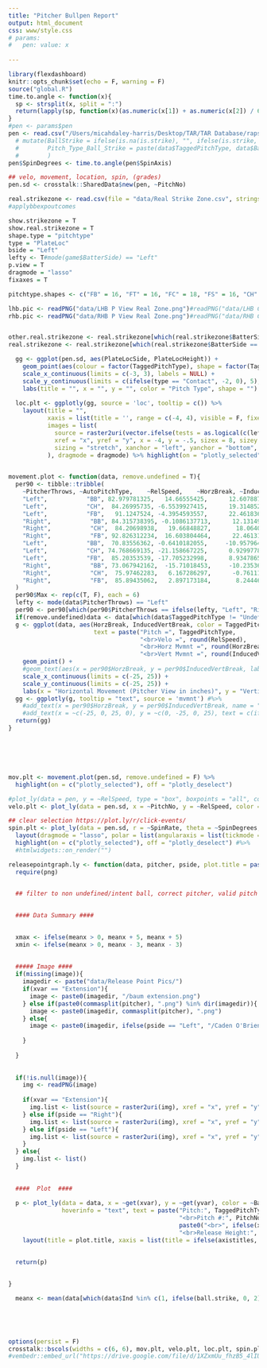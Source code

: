 ```yaml
---
title: "Pitcher Bullpen Report"
output: html_document
css: www/style.css
# params:
#   pen: value: x
    
---
```


```r
library(flexdashboard)
knitr::opts_chunk$set(echo = F, warning = F)
source("global.R")
time.to.angle <- function(x){
  sp <- strsplit(x, split = ":")
  return(lapply(sp, function(x)(as.numeric(x[1]) + as.numeric(x[2]) / 60) * 30))
}
#pen <- params$pen
pen <- read.csv("/Users/micahdaley-harris/Desktop/TAR/TAR Database/rapsodo data.csv", stringsAsFactors = F) #%>%
  # mutate(BallStrike = ifelse(is.na(is.strike), "", ifelse(is.strike, "Ball", "Strike")),
  #        Pitch_Type_Ball_Strike = paste(data$TaggedPitchType, data$BallStrike, sep = "-")
  #        )
pen$SpinDegrees <- time.to.angle(pen$SpinAxis)
```

```r
## velo, movement, location, spin, (grades)
pen.sd <- crosstalk::SharedData$new(pen, ~PitchNo)


```



```r

real.strikezone <- read.csv(file = "data/Real Strike Zone.csv", stringsAsFactors = F)
#applybbexpoutcomes

show.strikezone = T
show.real.strikezone = T
shape.type = "pitchtype"
type = "PlateLoc"
bside = "Left"
lefty <- T#mode(game$BatterSide) == "Left"
p.view = T
dragmode = "lasso"
fixaxes = T

pitchtype.shapes <- c("FB" = 16, "FT" = 16, "FC" = 18, "FS" = 16, "CH" = 15, "SL" = 18, "CU" = 17, "BB" = 17)

lhb.pic <- readPNG("data/LHB P View Real Zone.png")#readPNG("data/LHB Catcher View.png")
rhb.pic <- readPNG("data/RHB P View Real Zone.png")#readPNG("data/RHB Catcher View.png")


other.real.strikezone <- real.strikezone[which(real.strikezone$BatterSide != bside), c("PlateLocSide", "PlateLocHeight")]
real.strikezone <- real.strikezone[which(real.strikezone$BatterSide == bside), c("PlateLocSide", "PlateLocHeight")]

  gg <- ggplot(pen.sd, aes(PlateLocSide, PlateLocHeight)) +
    geom_point(aes(colour = factor(TaggedPitchType), shape = factor(TaggedPitchType))) +    
    scale_x_continuous(limits = c(-3, 3), labels = NULL) +
    scale_y_continuous(limits = c(ifelse(type == "Contact", -2, 0), 5), labels = NULL) +
    labs(title = "", x = "", y = "", color = "Pitch Type", shape = "")
  
  loc.plt <- ggplotly(gg, source = 'loc', tooltip = c()) %>%
    layout(title = "",
           xaxis = list(title = '', range = c(-4, 4), visible = F, fixedrange = fixaxes), yaxis = list(title = '', range = c(-0.5, 5), showgrid = F, visible = F, fixedrange = fixaxes),
           images = list(
             source = raster2uri(vector.ifelse(tests = as.logical(c(lefty, !lefty)), yeses = list(lhb.pic, rhb.pic), if.none = list())),
             xref = "x", yref = "y", x = -4, y = -.5, sizex = 8, sizey = 5.5,
             sizing = "stretch", xanchor = "left", yanchor = "bottom", layer = "below"
           ), dragmode = dragmode) %>% highlight(on = "plotly_selected", off = "plotly_deselect")
  

```

```r

movement.plot <- function(data, remove.undefined = T){
  per90 <- tibble::tribble(
    ~PitcherThrows, ~AutoPitchType,    ~RelSpeed,    ~HorzBreak, ~InducedVertBreak,
    "Left",           "BB", 82.979781325,   14.66555425,      12.607887495,
    "Left",           "CH",  84.26995735, -6.5539927415,      19.314852645,
    "Left",           "FB",   91.1247524, -4.3954593557,      22.461836257,
    "Right",           "BB", 84.315738395, -0.1086137713,      12.131499649,
    "Right",           "CH",  84.20698938,   19.66848827,       18.06402667,
    "Right",           "FB", 92.826312234,  16.603804464,      22.461319432,
    "Left",           "BB",  70.83556362, -0.6410182055,     -10.957964565,
    "Left",           "CH", 74.768669135, -21.158667225,      0.9299778005,
    "Left",           "FB",  85.20353539, -17.705232998,      8.9347865799,
    "Right",           "BB", 73.067942162,  -15.71018453,     -10.235367435,
    "Right",           "CH",  75.97462283,   6.167286297,      -0.761111762,
    "Right",           "FB",  85.89435062,   2.897173184,       8.244466326
  )
  per90$Max <- rep(c(T, F), each = 6)
  lefty <- mode(data$PitcherThrows) == "Left"
  per90 <- per90[which(per90$PitcherThrows == ifelse(lefty, "Left", "Right")),]
  if(remove.undefined)data <- data[which(data$TaggedPitchType != "Undefined"),]
  g <- ggplot(data, aes(HorzBreak, InducedVertBreak, color = TaggedPitchType,
                        text = paste("Pitch =", TaggedPitchType,
                                     "<br>Velo =", round(RelSpeed),
                                     "<br>Horz Mvmnt =", round(HorzBreak, digits = 1),
                                     "<br>Vert Mvmnt =", round(InducedVertBreak, digits = 1)))) +
    geom_point() +
    #geom_text(aes(x = per90$HorzBreak, y = per90$InducedVertBreak, label = per90$AutoPitchType)) +
    scale_x_continuous(limits = c(-25, 25)) +
    scale_y_continuous(limits = c(-25, 25)) +
    labs(x = "Horizontal Movement (Pitcher View in inches)", y = "Vertical Movement (in inches)", title = "Pitch Movement", color = "Pitch Type")
  gg <- ggplotly(g, tooltip = "text", source = 'mvmnt') #%>% 
    #add_text(x = per90$HorzBreak, y = per90$InducedVertBreak, name = "Elite", text = per90$AutoPitchType, textfont = list(color = "pink")) #%>%
    #add_text(x = ~c(-25, 0, 25, 0), y = ~c(0, -25, 0, 25), text = c(ifelse(lefty, "Run", "Cut"), "Sink", ifelse(!lefty, "Run", "Cut"), "Ride"), showlegend = F, hoverinfo = "none") 
  return(gg)
}






mov.plt <- movement.plot(pen.sd, remove.undefined = F) %>% 
  highlight(on = c("plotly_selected"), off = "plotly_deselect")

```

```r
#plot_ly(data = pen, y = ~RelSpeed, type = "box", boxpoints = "all", color = ~TaggedPitchType)
velo.plt <- plot_ly(data = pen.sd, x = ~PitchNo, y = ~RelSpeed, color = ~TaggedPitchType, type = "scatter", mode = "lines+markers") %>% highlight(on = c("plotly_selected"), off = "plotly_deselect")

```

```r
## clear selection https://plot.ly/r/click-events/
spin.plt <- plot_ly(data = pen.sd, r = ~SpinRate, theta = ~SpinDegrees, type = "scatterpolar", mode = "markers", color = ~TaggedPitchType) %>% 
  layout(dragmode = "lasso", polar = list(angularaxis = list(tickmode = "array", tickvals = seq(0, 330, length.out = 12), ticktext = paste(c(9:12, 1:8), "00", sep = ":")))) %>%
  highlight(on = c("plotly_selected"), off = "plotly_deselect") #%>%
  #htmlwidgets::on_render("")


```


```r
releasepointgraph.ly <- function(data, pitcher, pside, plot.title = paste(pitcher, "Release Points"), image, xvar = "RelSide", yvar = "RelHeight", meanx, meanz, axistitles = T, ybot = 0, save = F, pitcherview = F){
  require(png)
  

  ## filter to non undefined/intent ball, correct pitcher, valid pitch types
  

  #### Data Summary ####
  

  xmax <- ifelse(meanx > 0, meanx + 5, meanx + 5) 
  xmin <- ifelse(meanx > 0, meanx - 3, meanx - 3)
  
  
  ##### Image ####
  if(missing(image)){
    imagedir <- paste("data/Release Point Pics/")
    if(xvar == "Extension"){
      image <- paste0(imagedir, "/baum extension.png")
    } else if(paste0(commasplit(pitcher), ".png") %in% dir(imagedir)){
      image <- paste0(imagedir, commasplit(pitcher), ".png")
    } else{
      image <- paste0(imagedir, ifelse(pside == "Left", "/Caden O'Brien.png", "/Tyler Baum.png"))
      
    }
    
  }
  
  
  if(!is.null(image)){
    img <- readPNG(image)
    
    if(xvar == "Extension"){
      img.list <- list(source = raster2uri(img), xref = "x", yref = "y", x = meanx - 2, y = 0, sizex = 3.5, sizey = meanz, sizing = "stretch", xanchor = "left", yanchor = "bottom", layer = "below")
    } else if(pside == "Right"){
      img.list <- list(source = raster2uri(img), xref = "x", yref = "y", x = meanx, y = 0, sizex = 3.5, sizey = meanz, sizing = "stretch", xanchor = "left", yanchor = "bottom", layer = "below")
    } else if(pside == "Left"){
      img.list <- list(source = raster2uri(img), xref = "x", yref = "y", x = meanx - 3.5, y = 0, sizex = 3.5, sizey = meanz, sizing = "stretch", xanchor = "left", yanchor = "bottom", layer = "below")
    }
  } else{
    img.list <- list()
  }
  
                                                    
  ####  Plot  ####
  
  p <- plot_ly(data = data, x = ~get(xvar), y = ~get(yvar), color = ~BallStrike, colors = c("Ball" = "green", "Strike" = "red"), symbol = ~TaggedPitchType, name = ~Pitch_Type_Ball_Strike, 
               hoverinfo = "text", text = paste("Pitch:", TaggedPitchType,
                                                "<br>Pitch #:", PitchNo,
                                                paste0("<br>", ifelse(xvar == "RelSide", "Release Side", xvar), ":"), round(~get(xvar), digits = 2), "feet",
                                                "<br>Release Height:", round(RelHeight, digits = 2), "feet")) %>%
    layout(title = plot.title, xaxis = list(title = ifelse(axistitles, "Horizontal Release Point (ft.)", ""), range = range(c(xmin, xmax)), visible = F), yaxis = list(title = ifelse(axistitles, "Vertical Release Point (ft.)", ""), range = c(ybot, 7), visible = F), images = img.list)
  
  
  return(p)

  
}

  meanx <- mean(data[which(data$Ind %in% c(1, ifelse(ball.strike, 0, 2))), xvar], na.rm = T) 


  
  


```


```r
options(persist = F)
crosstalk::bscols(widths = c(6, 6), mov.plt, velo.plt, loc.plt, spin.plt)
#vembedr::embed_url("https://drive.google.com/file/d/1XZxmUu_fhzB5_4lIULbSc14PWf7VOr6c/view")
```


